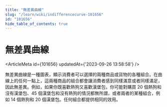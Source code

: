 ```yaml
---
title: "無差異曲線"
slug: "/learn/wiki/indifferencecurve-101656"
id: "101656"
hide_table_of_contents: true
---
```



# 無差異曲線

<ArticleMeta id={101656} updatedAt={'2023-09-26 13:58:58'} />
<div className='border-solid border-b border-t-0 my-4 border-[var(--ifm-color-gray-300)]' />

無差異曲線是一種圖表，顯示消費者可以選擇的兩種商品或貨物的各種組合。在曲線上的任何一點上，這兩種商品的組合都會讓消費者感到同樣滿意或者同樣滿足，因此無差異。例如，如果你既喜歡熱狗又喜歡漢堡包，你可能對購買 20 個熱狗和沒有漢堡包、45 個漢堡包和沒有熱狗的情況都無所謂，或者兩者的某種組合，例如 14 個熱狗和 20 個漢堡包。任何組合都提供相同的效用。
